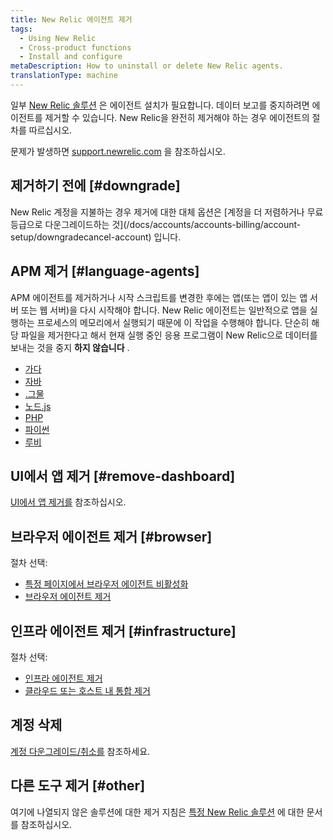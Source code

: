 ```yaml
---
title: New Relic 에이전트 제거
tags:
  - Using New Relic
  - Cross-product functions
  - Install and configure
metaDescription: How to uninstall or delete New Relic agents.
translationType: machine
---
```


일부 [New Relic 솔루션](https://newrelic.com/instant-observability/) 은 에이전트 설치가 필요합니다. 데이터 보고를 중지하려면 에이전트를 제거할 수 있습니다. New Relic을 완전히 제거해야 하는 경우 에이전트의 절차를 따르십시오.

문제가 발생하면 [support.newrelic.com](https://support.newrelic.com) 을 참조하십시오.

## 제거하기 전에 [#downgrade]

<Callout variant="important">
  New Relic 계정을 지불하는 경우 제거에 대한 대체 옵션은 [계정을 더 저렴하거나 무료 등급으로 다운그레이드하는 것](/docs/accounts/accounts-billing/account-setup/downgradecancel-account) 입니다.
</Callout>

## APM 제거 [#language-agents]

APM 에이전트를 제거하거나 시작 스크립트를 변경한 후에는 앱(또는 앱이 있는 앱 서버 또는 웹 서버)을 다시 시작해야 합니다. New Relic 에이전트는 일반적으로 앱을 실행하는 프로세스의 메모리에서 실행되기 때문에 이 작업을 수행해야 합니다. 단순히 해당 파일을 제거한다고 해서 현재 실행 중인 응용 프로그램이 New Relic으로 데이터를 보내는 것을 중지 **하지 않습니다** .

* [가다](/docs/agents/go-agent/installation-configuration/uninstall-go-agent)
* [자바](/docs/agents/java-agent/installation/uninstall-java-agent)
* [.그물](/docs/agents/net-agent/installation-configuration/uninstall-net-agent)
* [노드.js](/docs/agents/nodejs-agent/installation-configuration/uninstall-nodejs-agent)
* [PHP](/docs/agents/php-agent/advanced-installation/uninstalling-php-agent)
* [파이썬](/docs/agents/python-agent/installation-configuration/uninstall-python-agent)
* [루비](/docs/agents/ruby-agent/installation-configuration/uninstall-ruby-agent)

## UI에서 앱 제거 [#remove-dashboard]

[UI에서 앱 제거를](/docs/apm/new-relic-apm/maintenance/remove-applications-new-relic) 참조하십시오.

## 브라우저 에이전트 제거 [#browser]

절차 선택:

* [특정 페이지에서 브라우저 에이전트 비활성화](/docs/browser/new-relic-browser/installation/disable-browser-monitoring-specific-pages)
* [브라우저 에이전트 제거](/docs/browser/new-relic-browser/installation/delete-apps-new-relic-browser)

## 인프라 에이전트 제거 [#infrastructure]

절차 선택:

* [인프라 에이전트 제거](/docs/infrastructure/new-relic-infrastructure/installation/uninstall-infrastructure-agent)
* [클라우드 또는 호스트 내 통합 제거](/docs/infrastructure/install-infrastructure-agent/update-or-uninstall/uninstall-infrastructure-integrations)

## 계정 삭제

[계정 다운그레이드/취소를](/docs/accounts/accounts/account-maintenance/cancel-or-delete-your-new-relic-account) 참조하세요.

## 다른 도구 제거 [#other]

여기에 나열되지 않은 솔루션에 대한 제거 지침은 [특정 New Relic 솔루션](https://newrelic.com/instant-observability/) 에 대한 문서를 참조하십시오.